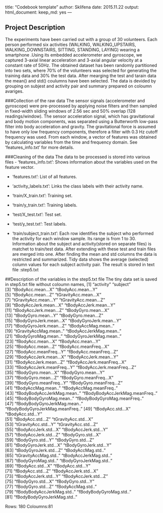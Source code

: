 title: "Codebook template"
author: Sklifena
date: 2015.11.22
output:
  html_document:
    keep_md: yes
---

## Project Description
The experiments have been carried out with a group of 30 volunteers. Each person performed six activities (WALKING, WALKING_UPSTAIRS, WALKING_DOWNSTAIRS, SITTING, STANDING, LAYING) wearing a smartphone .Using its embedded accelerometer and gyroscope, we captured 3-axial linear acceleration and 3-axial angular velocity at a constant rate of 50Hz. The obtained dataset has been randomly partitioned into two sets, where 70% of the volunteers was selected for generating the training data and 30% the test data. 
After mearging the test and tarain data the mean() and std() coulumns have been selected. The data is devided by grouping on subjest and activity pair and  summary prepared on coloumn avariges. 


###Collection of the raw data
The sensor signals (accelerometer and gyroscope) were pre-processed by applying noise filters and then sampled in fixed-width sliding windows of 2.56 sec and 50% overlap (128 readings/window). The sensor acceleration signal, which has gravitational and body motion components, was separated using a Butterworth low-pass filter into body acceleration and gravity. The gravitational force is assumed to have only low frequency components, therefore a filter with 0.3 Hz cutoff frequency was used. From each window, a vector of features was obtained by calculating variables from the time and frequency domain. See 'features_info.txt' for more details. 

###Cleaning of the data
The data to be processed  is stored into various files
- 'features_info.txt': Shows information about the variables used on the feature vector.

- 'features.txt': List of all features.

- 'activity_labels.txt': Links the class labels with their activity name.

- 'train/X_train.txt': Training set.

- 'train/y_train.txt': Training labels.

- 'test/X_test.txt': Test set.

- 'test/y_test.txt': Test labels.

- 'train/subject_train.txt': Each row identifies the subject who performed the activity for each window sample. Its range is from 1 to 30. 
Information about the subject and activity(stored on separate files) is matchet to train/test data. After extending with these test and train files are merged into one. After finding the mean and std columns the data is restricted and summarized.
Tidy data shows the average (selected) column values for each subject activity pair.
The result is stored in text file :step5.txt

##Description of the variables in the step5.txt file
The tiny data set is saved in step5.txt file without coloumn names,
[1] "activity"                         "subject"                        
 [3] "tBodyAcc.mean...X"               "tBodyAcc.mean...Y"              
 [5] "tBodyAcc.mean...Z"               "tGravityAcc.mean...X"           
 [7] "tGravityAcc.mean...Y"            "tGravityAcc.mean...Z"           
 [9] "tBodyAccJerk.mean...X"           "tBodyAccJerk.mean...Y"          
[11] "tBodyAccJerk.mean...Z"           "tBodyGyro.mean...X"             
[13] "tBodyGyro.mean...Y"              "tBodyGyro.mean...Z"             
[15] "tBodyGyroJerk.mean...X"          "tBodyGyroJerk.mean...Y"         
[17] "tBodyGyroJerk.mean...Z"          "tBodyAccMag.mean.."             
[19] "tGravityAccMag.mean.."           "tBodyAccJerkMag.mean.."         
[21] "tBodyGyroMag.mean.."             "tBodyGyroJerkMag.mean.."        
[23] "fBodyAcc.mean...X"               "fBodyAcc.mean...Y"              
[25] "fBodyAcc.mean...Z"               "fBodyAcc.meanFreq...X"          
[27] "fBodyAcc.meanFreq...Y"           "fBodyAcc.meanFreq...Z"          
[29] "fBodyAccJerk.mean...X"           "fBodyAccJerk.mean...Y"          
[31] "fBodyAccJerk.mean...Z"           "fBodyAccJerk.meanFreq...X"      
[33] "fBodyAccJerk.meanFreq...Y"       "fBodyAccJerk.meanFreq...Z"      
[35] "fBodyGyro.mean...X"              "fBodyGyro.mean...Y"             
[37] "fBodyGyro.mean...Z"              "fBodyGyro.meanFreq...X"         
[39] "fBodyGyro.meanFreq...Y"          "fBodyGyro.meanFreq...Z"         
[41] "fBodyAccMag.mean.."              "fBodyAccMag.meanFreq.."         
[43] "fBodyBodyAccJerkMag.mean.."      "fBodyBodyAccJerkMag.meanFreq.." 
[45] "fBodyBodyGyroMag.mean.."         "fBodyBodyGyroMag.meanFreq.."    
[47] "fBodyBodyGyroJerkMag.mean.."     "fBodyBodyGyroJerkMag.meanFreq.."
[49] "tBodyAcc.std...X"                "tBodyAcc.std...Y"               
[51] "tBodyAcc.std...Z"                "tGravityAcc.std...X"            
[53] "tGravityAcc.std...Y"             "tGravityAcc.std...Z"            
[55] "tBodyAccJerk.std...X"            "tBodyAccJerk.std...Y"           
[57] "tBodyAccJerk.std...Z"            "tBodyGyro.std...X"              
[59] "tBodyGyro.std...Y"               "tBodyGyro.std...Z"              
[61] "tBodyGyroJerk.std...X"           "tBodyGyroJerk.std...Y"          
[63] "tBodyGyroJerk.std...Z"           "tBodyAccMag.std.."              
[65] "tGravityAccMag.std.."            "tBodyAccJerkMag.std.."          
[67] "tBodyGyroMag.std.."              "tBodyGyroJerkMag.std.."         
[69] "fBodyAcc.std...X"                "fBodyAcc.std...Y"               
[71] "fBodyAcc.std...Z"                "fBodyAccJerk.std...X"           
[73] "fBodyAccJerk.std...Y"            "fBodyAccJerk.std...Z"           
[75] "fBodyGyro.std...X"               "fBodyGyro.std...Y"              
[77] "fBodyGyro.std...Z"               "fBodyAccMag.std.."              
[79] "fBodyBodyAccJerkMag.std.."       "fBodyBodyGyroMag.std.."         
[81] "fBodyBodyGyroJerkMag.std.."
 
Rows: 180
Coloumns:81
 






